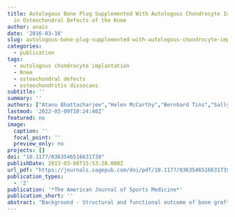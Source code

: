 ```yaml
---
title: Autologous Bone Plug Supplemented With Autologous Chondrocyte Implantation
  in Osteochondral Defects of the Knee
author: anais
date: '2016-03-10'
slug: autologous-bone-plug-supplemented-with-autologous-chondrocyte-implantation-in-osteochondral-defects-of-the-knee
categories:
  - publication
tags:
  - autologous chondrocyte implantation
  - Knee
  - osteochondral defects
  - osteochondritis dissecans
subtitle: ''
summary: ''
authors: ["Atanu Bhattacharjee","Helen McCarthy","Bernhard Tins","Sally Roberts","Jan Herman Kuiper","Paul Harrison","James Richardson"]
lastmod: '2022-03-09T10:24:40Z'
featured: no
image:
  caption: ''
  focal_point: ''
  preview_only: no
projects: []
doi: "10.1177/0363546516631739"
publishDate: 2013-03-08T15:53:28.000Z
url_pdf: "https://journals.sagepub.com/doi/pdf/10.1177/0363546516631739"
publication_types:
  - '2'
publication: '*The American Journal of Sports Medicine*'
publication_short: ''
abstract: "Background - Structural and functional outcome of bone graft with first- or second-generation autologous chondrocyte implantation (ACI) in treating cartilage and subchondral bone defect has not been reported previously. Purpose - To evaluate the outcome of simultaneous transplantation of an autologous bone plug with first- or second-generation ACI for restoration of concomitant subchondral bone and full-thickness cartilage defect in the femoral condyle of the knee. Study design - Case series; Level of evidence, 4. Methods - Seventeen patients (mean ± SD age, 27 ± 7 years; range, 17-40 years)-12 with osteochondritis dissecans (International Cartilage Repair Society [ICRS] grades 3 and 4) and 5 with an isolated osteochondral defect (ICRS grade 4)-had the defect reconstructed with implantation of a unicortical autologous bone graft combined with ACI (the OsPlug technique). Functional outcome was assessed with Lysholm scores obtained preoperatively and at 1 and 5 years postoperatively. The repair site was evaluated with the Oswestry Arthroscopy Score (OAS), MOCART score (magnetic resonance observation of cartilage repair tissue), and ICRS II histology score. Formation of a subchondral lamina and lateral integration of the bone grafts were evaluated from magnetic resonance imaging scans. Results - The mean defect size was 4.5 ± 2.6 cm(2) (range, 1-9 cm(2)), and the mean depth was 11.3 ± 5 mm (range, 5-18 mm). The preoperative Lysholm score improved from 45 (interquartile range [IQR], 24; range, 16-79) to 77 (IQR, 28; range, 41-100) at 1 year (P = .001) and 70 (IQR, 35; range, 33-91) at 5 years (P = .009). The mean OAS of the repair site was 6.2 (range, 0-9) at a mean of 1.3 years. The mean MOCART score was 61 ± 22 (range, 20-85) at 2.6 ± 1.8 years. Histology demonstrated generally good integration of the repair cartilage with the underlying bone. Poor lateral integration of the bone graft, as assessed on magnetic resonance imaging scan, and a low OAS were significantly associated with a poor Lysholm score and failure. A total of 3 patients had treatment failure, with 1 requiring total knee replacement at 5 years (Lysholm score of 33 at failure) and the other 2 requiring further surgical intervention because of persistent symptoms at 2 and 4 years, respectively (both had Lysholm score of 45 at failure). The Lysholm score in these patients before failure were still noted to be higher than at the preoperative level. Conclusion - The OsPlug technique shows significant improvement of functional outcome for up to 5 years in patients with high-grade osteochondritis dissecans or osteochondral defect. This is the first report describing association of bone graft integration with functional outcome after such a procedure. It also demonstrates histologic evidence of integration of the repair cartilage with the underlying bone graft.
---
```

